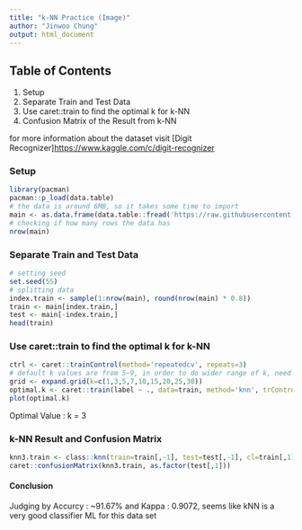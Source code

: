 ```yaml
---
title: "k-NN Practice (Image)"
author: "Jinwoo Chung"
output: html_document
---
```


## Table of Contents
1. Setup
2. Separate Train and Test Data
3. Use caret::train to find the optimal k for k-NN
4. Confusion Matrix of the Result from k-NN

for more information about the dataset visit [Digit Recognizer]<https://www.kaggle.com/c/digit-recognizer>

### Setup
```r
library(pacman)
pacman::p_load(data.table)
# the data is around 6MB, so it takes some time to import
main <- as.data.frame(data.table::fread('https://raw.githubusercontent.com/Jinwooooo/fcdc-ml-practice/master/data/recognizer_train.csv'))
# checking if how many rows the data has
nrow(main)
```

### Separate Train and Test Data
```r
# setting seed
set.seed(55)
# splitting data
index.train <- sample(1:nrow(main), round(nrow(main) * 0.8))
train <- main[index.train,]
test <- main[-index.train,]
head(train)
```

### Use caret::train to find the optimal k for k-NN
```r
ctrl <- caret::trainControl(method='repeatedcv', repeats=3)
# default k values are from 5~9, in order to do wider range of k, need to expand the k grid
grid <- expand.grid(k=c(1,3,5,7,10,15,20,25,30))
optimal.k <- caret::train(label ~ ., data=train, method='knn', trControl=ctrl, tuneGrid = grid)
plot(optimal.k)
```

Optimal Value : k = 3

### k-NN Result and Confusion Matrix
```r
knn3.train <- class::knn(train=train[,-1], test=test[,-1], cl=train[,1], k=3)
caret::confusionMatrix(knn3.train, as.factor(test[,1]))
```

#### Conclusion

Judging by Accurcy : ~91.67% and Kappa : 0.9072, seems like kNN is a very good classifier ML for this data set




